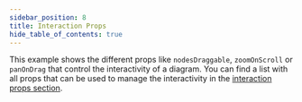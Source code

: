 ```yaml
---
sidebar_position: 8
title: Interaction Props
hide_table_of_contents: true
---
```



This example shows the different props like `nodesDraggable`, `zoomOnScroll` or `panOnDrag` that control the interactivity of a diagram. You can find a list with all props that can be used to manage the interactivity in the [interaction props section](/docs/api/react-flow-props/#interaction).

<CodeViewer codePath="example-flows/Interaction" />
